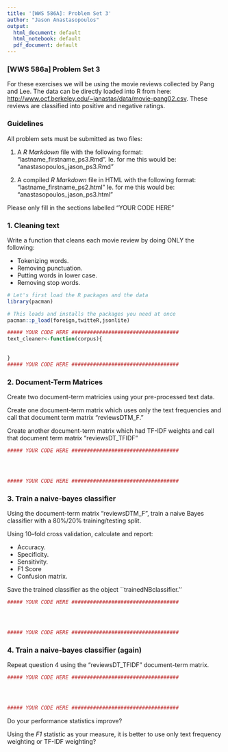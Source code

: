 ```yaml
---
title: '[WWS 586A]: Problem Set 3'
author: "Jason Anastasopoulos"
output:
  html_document: default
  html_notebook: default
  pdf_document: default
---
```


### [WWS 586a] Problem Set 3

For these exercises we will be using the movie reviews collected by Pang and Lee. The data can be directly loaded into R from here:
[http://www.ocf.berkeley.edu/~janastas/data/movie-pang02.csv](Movie Reviews). These reviews are classified into positive and negative ratings. 

### Guidelines

All problem sets must be submitted as two files:

1. A *R Markdown* file with the following format: "lastname_firstname_ps3.Rmd". Ie. for me this would be: "anastasopoulos_jason_ps3.Rmd"

2. A compiled *R Markdown* file in HTML with the following format: "lastname_firstname_ps2.html" Ie. for me this would be: "anastasopoulos_jason_ps3.html"

Please only fill in the sections labelled "YOUR CODE HERE"
  
### 1. Cleaning text 

Write a function that cleans each movie review by doing ONLY the following:

- Tokenizing words.
- Removing punctuation.
- Putting words in lower case.
- Removing stop words.

```r
# Let's first load the R packages and the data
library(pacman)

# This loads and installs the packages you need at once
pacman::p_load(foreign,twitteR,jsonlite)

##### YOUR CODE HERE ###################################
text_cleaner<-function(corpus){
 
   
}
##### YOUR CODE HERE ###################################
```


### 2. Document-Term Matrices
Create two document-term matricies using your pre-processed text data. 

Create one document-term matrix which uses only the text frequencies and call that document term matrix "reviewsDTM_F."

Create another document-term matrix which had TF-IDF weights and call that document term matrix "reviewsDT_TFIDF"

```r
##### YOUR CODE HERE ###################################




##### YOUR CODE HERE ###################################
```

### 3. Train a naive-bayes classifier

Using the document-term matrix "reviewsDTM_F", train a naive Bayes classifier with a 80\%/20\% training/testing split. 

Using 10--fold cross validation, calculate and report:

- Accuracy.
- Specificity.
- Sensitivity.
- F1 Score
- Confusion matrix.

Save the trained classifier as the object ``trainedNBclassifier.''

```r
##### YOUR CODE HERE ###################################




##### YOUR CODE HERE ###################################
```


### 4. Train a naive-bayes classifier (again)

Repeat question 4 using the "reviewsDT_TFIDF" document-term matrix.

```r
##### YOUR CODE HERE ###################################




##### YOUR CODE HERE ###################################
```


Do your performance statistics improve? 

Using the *F1* statistic as your measure, it is better to use only text frequency weighting or TF-IDF weighting?


























